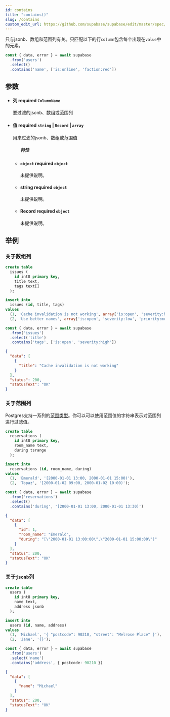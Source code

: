 ```yaml
---
id: contains
title: "contains()"
slug: /contains
custom_edit_url: https://github.com/supabase/supabase/edit/master/spec/supabase_js_v2.yml
---
```


只与jsonb、数组和范围列有关。只匹配以下的行`column`包含每个出现在`value`中的元素。

```ts
const { data, error } = await supabase
  .from('users')
  .select()
  .contains('name', ['is:online', 'faction:red'])
```


## 参数


<ul className="method-list-group">
  
<li className="method-list-item">
  <h4 className="method-list-item-label">
    <span className="method-list-item-label-name">
      列
    </span>
    <span className="method-list-item-label-badge required">
      required
    </span>
    <span className="method-list-item-validation">
      <code>ColumnName</code>
    </span>
  </h4>
  <div class="method-list-item-description">

要过滤的jsonb、数组或范围列

  </div>
  
</li>


<li className="method-list-item">
  <h4 className="method-list-item-label">
    <span className="method-list-item-label-name">
      值
    </span>
    <span className="method-list-item-label-badge required">
      required
    </span>
    <span className="method-list-item-validation">
      <code>string</code> | <code>Record</code> | <code>array</code>
    </span>
  </h4>
  <div class="method-list-item-description">

用来过滤的jsonb、数组或范围值

  </div>
  
<ul className="method-list-group">
  <h5 class="method-list-title method-list-title-isChild expanded">特性</h5>

<li className="method-list-item">
  <h4 className="method-list-item-label">
    <span className="method-list-item-label-name">
      <code>object</code>
    </span>
    <span className="method-list-item-label-badge required">
      required
    </span>
    <span className="method-list-item-validation">
      <code>object</code>
    </span>
  </h4>
  <div class="method-list-item-description">

未提供说明。

  </div>
  
</li>


<li className="method-list-item">
  <h4 className="method-list-item-label">
    <span className="method-list-item-label-name">
      string
    </span>
    <span className="method-list-item-label-badge required">
      required
    </span>
    <span className="method-list-item-validation">
      <code>object</code>
    </span>
  </h4>
  <div class="method-list-item-description">

未提供说明。

  </div>
  
</li>


<li className="method-list-item">
  <h4 className="method-list-item-label">
    <span className="method-list-item-label-name">
      Record
    </span>
    <span className="method-list-item-label-badge required">
      required
    </span>
    <span className="method-list-item-validation">
      <code>object</code>
    </span>
  </h4>
  <div class="method-list-item-description">

未提供说明。 

  </div>
  
</li>

</ul>

</li>

</ul>














## 举例

### 关于数组列

<Tabs scrollable size="small" type="underlined" defaultActiveId="schema">
<TabPanel id="schema" label="Schema">

  ```sql
  create table
    issues (
      id int8 primary key,
      title text,
      tags text[]
    );

  insert into
    issues (id, title, tags)
  values
    (1, 'Cache invalidation is not working', array['is:open', 'severity:high', 'priority:low']),
    (2, 'Use better names', array['is:open', 'severity:low', 'priority:medium']);
  ```

</TabPanel>
<TabPanel id="js" label="JavaScript">

  ```ts
  const { data, error } = await supabase
    .from('issues')
    .select('title')
    .contains('tags', ['is:open', 'severity:high'])
  ```

</TabPanel>
<TabPanel id="result" label="Result">

  ```json
  {
    "data": [
      {
        "title": "Cache invalidation is not working"
      }
    ],
    "status": 200,
    "statusText": "OK"
  }
  ```

</TabPanel>
</Tabs>

### 关于范围列

Postgres支持一系列的[范围类型](https://www.postgresql.org/docs/current/rangetypes.html)。你可以可以使用范围值的字符串表示对范围列进行过滤值。

<Tabs scrollable size="small" type="underlined" defaultActiveId="schema">
<TabPanel id="schema" label="Schema">

  ```sql
  create table
    reservations (
      id int8 primary key,
      room_name text,
      during tsrange
    );

  insert into
    reservations (id, room_name, during)
  values
    (1, 'Emerald', '[2000-01-01 13:00, 2000-01-01 15:00)'),
    (2, 'Topaz', '[2000-01-02 09:00, 2000-01-02 10:00)');
  ```

</TabPanel>
<TabPanel id="js" label="JavaScript">

  ```ts
  const { data, error } = await supabase
    .from('reservations')
    .select()
    .contains('during', '[2000-01-01 13:00, 2000-01-01 13:30)')
  ```

</TabPanel>
<TabPanel id="result" label="Result">

  ```json
  {
    "data": [
      {
        "id": 1,
        "room_name": "Emerald",
        "during": "[\"2000-01-01 13:00:00\",\"2000-01-01 15:00:00\")"
      }
    ],
    "status": 200,
    "statusText": "OK"
  }
  ```

</TabPanel>
</Tabs>

### 关于`jsonb`列

<Tabs scrollable size="small" type="underlined" defaultActiveId="schema">
<TabPanel id="schema" label="Schema">

  ```sql
  create table
    users (
      id int8 primary key,
      name text,
      address jsonb
    );

  insert into
    users (id, name, address)
  values
    (1, 'Michael', '{ "postcode": 90210, "street": "Melrose Place" }'),
    (2, 'Jane', '{}');
  ```

</TabPanel>
<TabPanel id="js" label="JavaScript">

  ```ts
  const { data, error } = await supabase
    .from('users')
    .select('name')
    .contains('address', { postcode: 90210 })
  ```

</TabPanel>
<TabPanel id="result" label="Result">

  ```json
  {
    "data": [
      {
        "name": "Michael"
      }
    ],
    "status": 200,
    "statusText": "OK"
  }
  ```

</TabPanel>
</Tabs>